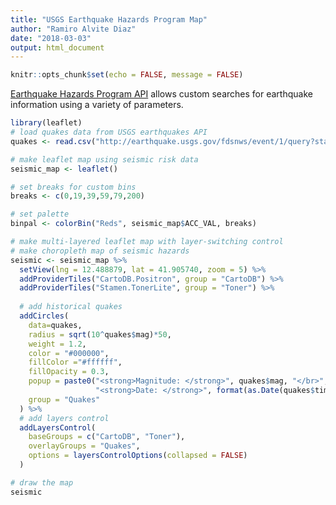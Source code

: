 ```yaml
---
title: "USGS Earthquake Hazards Program Map"
author: "Ramiro Alvite Diaz"
date: "2018-03-03"
output: html_document
---
```


```r
knitr::opts_chunk$set(echo = FALSE, message = FALSE)
```


[Earthquake Hazards Program API](https://earthquake.usgs.gov/fdsnws/event/1/) allows custom searches for earthquake information using a variety of parameters. 


```r
library(leaflet)
# load quakes data from USGS earthquakes API
quakes <- read.csv("http://earthquake.usgs.gov/fdsnws/event/1/query?starttime=1965-01-01T00:00:00&minmagnitude=5&format=csv&latitude=41.905740&longitude=12.488879&maxradiuskm=500&orderby=magnitude")

# make leaflet map using seismic risk data
seismic_map <- leaflet()

# set breaks for custom bins
breaks <- c(0,19,39,59,79,200)

# set palette
binpal <- colorBin("Reds", seismic_map$ACC_VAL, breaks)

# make multi-layered leaflet map with layer-switching control
# make choropleth map of seismic hazards
seismic <- seismic_map %>%
  setView(lng = 12.488879, lat = 41.905740, zoom = 5) %>%
  addProviderTiles("CartoDB.Positron", group = "CartoDB") %>% 
  addProviderTiles("Stamen.TonerLite", group = "Toner") %>%
  
  # add historical quakes
  addCircles(
    data=quakes, 
    radius = sqrt(10^quakes$mag)*50, 
    weight = 1.2, 
    color = "#000000", 
    fillColor ="#ffffff",
    fillOpacity = 0.3,
    popup = paste0("<strong>Magnitude: </strong>", quakes$mag, "</br>",
                   "<strong>Date: </strong>", format(as.Date(quakes$time), "%b %d, %Y")),
    group = "Quakes"
  ) %>%
  # add layers control
  addLayersControl(
    baseGroups = c("CartoDB", "Toner"),
    overlayGroups = "Quakes",
    options = layersControlOptions(collapsed = FALSE)
  )

# draw the map
seismic
```

